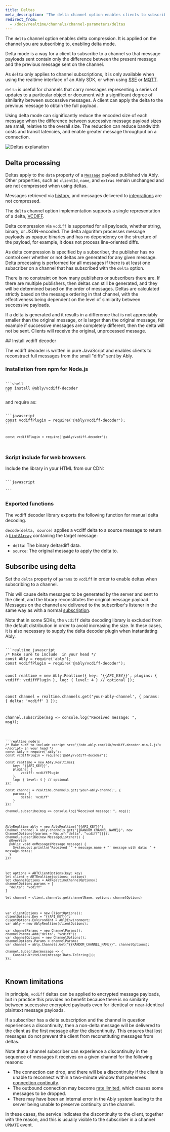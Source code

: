 ```yaml
---
title: Deltas
meta_description: "The delta channel option enables clients to subscribe to a channel and only receive the difference between the present and previous message."
redirect_from:
  - /docs/realtime/channels/channel-parameters/deltas
---
```


The `delta` channel option enables delta compression. It is applied on the channel you are subscribing to, enabling delta mode.

Delta mode is a way for a client to subscribe to a channel so that message payloads sent contain only the difference between the present message and the previous message sent on the channel.

As `delta` only applies to channel subscriptions, it is only available when using the realtime interface of an Ably SDK, or when using [SSE](/docs/protocols/sse) or [MQTT](/docs/protocols/mqtt).

`delta` is useful for channels that carry messages representing a series of updates to a particular object or document with a significant degree of similarity between successive messages. A client can apply the delta to the previous message to obtain the full payload.

Using delta mode can significantly reduce the encoded size of each message when the difference between successive message payload sizes are small, relative to the overall size. The reduction can reduce bandwidth costs and transit latencies, and enable greater message throughput on a connection.

![Deltas explanation](../../../../images/content/realtime/delta-messages.png)

## Delta processing <a id="processing"/>

Deltas apply to the `data` property of a [`Message`](/docs/channels/messages) payload published via Ably. Other properties, such as `clientId`, `name`, and `extras` remain unchanged and are not compressed when using deltas.

Messages retrieved via [history](/docs/storage-history/history), and messages delivered to [integrations](/docs/platform/integrations) are not compressed.

The `delta` channel option implementation supports a single representation of a delta, [VCDIFF](https://tools.ietf.org/html/rfc3284).

Delta compression via `vcdiff` is supported for all payloads, whether string, binary, or JSON-encoded. The delta algorithm processes message payloads as opaque binaries and has no dependency on the structure of the payload, for example, it does not process line-oriented diffs.

As delta compression is specified by a subscriber, the publisher has no control over whether or not deltas are generated for any given message. Delta processing is performed for all messages if there is at least one subscriber on a channel that has subscribed with the `delta` option.

There is no constraint on how many publishers or subscribers there are. If there are multiple publishers, then deltas can still be generated, and they will be determined based on the order of messages. Deltas are calculated strictly based on the message ordering in that channel, with the effectiveness being dependent on the level of similarity between successive payloads.

If a delta is generated and it results in a difference that is not appreciably smaller than the original message, or is larger than the original message, for example if successive messages are completely different, then the delta will not be sent. Clients will receive the original, unprocessed message.

<If lang="javascript,nodejs">
## Install vcdiff decoder <a id="vcdiff"/>

The vcdiff decoder is written in pure JavaScript and enables clients to reconstruct full messages from the small "diffs" sent by Ably.

### Installation from npm for Node.js <a id="install"/>

<Code fixed="true">
```shell
npm install @ably/vcdiff-decoder
```
</Code>

and require as:

<Code>
```javascript
const vcdiffPlugin = require('@ably/vcdiff-decoder');
```

```nodejs
const vcdiffPlugin = require('@ably/vcdiff-decoder');
```
</Code>

### Script include for web browsers <a id="browsers"/>

Include the library in your HTML from our CDN:

<Code fixed="true">
```javascript
<script src="https://cdn.ably.io/lib/vcdiff-decoder.min-1.js"></script>
```
</Code>

### Exported functions <a id="exported"/>

The vcdiff decoder library exports the following function for manual delta decoding.

`decode(delta, source)` applies a vcdiff delta to a source message to return a [`Uint8Array`](https://nodejs.org/api/buffer.html#buffer) containing the target message:

* `delta`: The binary delta/diff data.
* `source`: The original message to apply the delta to.
</If>

## Subscribe using delta <a id="subscribe"/>

Set the `delta` property of `params` to `vcdiff` in order to enable deltas when subscribing to a channel.

This will cause delta messages to be generated by the server and sent to the client, and the library reconstitutes the original message payload. Messages on the channel are delivered to the subscriber's listener in the same way as with a normal [subscription](/docs/pub-sub#subscribe).

Note that in some SDKs, the `vcdiff` delta decoding library is excluded from the default distribution in order to avoid increasing the size. In these cases, it is also necessary to supply the delta decoder plugin when instantiating Ably.

<Code>
```realtime_javascript
/* Make sure to include <script src="//cdn.ably.com/lib/vcdiff-decoder.min-1.js"></script> in your head */
const Ably = require('ably');
const vcdiffPlugin = require('@ably/vcdiff-decoder');

const realtime = new Ably.Realtime({
    key: '{{API_KEY}}',
    plugins: {
        vcdiff: vcdiffPlugin
    },
    log: { level: 4 } // optional
});

const channel = realtime.channels.get('your-ably-channel', {
    params: {
        delta: 'vcdiff'
    }
});

channel.subscribe(msg => console.log("Received message: ", msg));
```

```realtime_nodejs
/* Make sure to include <script src="//cdn.ably.com/lib/vcdiff-decoder.min-1.js"></script> in your head */
const Ably = require('ably');
const vcdiffPlugin = require('@ably/vcdiff-decoder');

const realtime = new Ably.Realtime({
    key: '{{API_KEY}}',
    plugins: {
        vcdiff: vcdiffPlugin
    },
    log: { level: 4 } // optional
});

const channel = realtime.channels.get('your-ably-channel', {
    params: {
        delta: 'vcdiff'
    }
});

channel.subscribe(msg => console.log("Received message: ", msg));
```

```realtime_java
AblyRealtime ably = new AblyRealtime("{{API_KEY}}")
Channel channel = ably.channels.get("{{RANDOM_CHANNEL_NAME}}", new ChannelOptions{{params = Map.of("delta", "vcdiff")}});
channel.subscribe(new MessageListener() {
  @Override
  public void onMessage(Message message) {
    System.out.println("Received `" + message.name + "` message with data: " + message.data);
  }
});
```

```realtime_swift
let options = ARTClientOptions(key: key)
let client = ARTRealtime(options: options)
let channelOptions = ARTRealtimeChannelOptions()
channelOptions.params = [
  "delta": "vcdiff"
]

let channel = client.channels.get(channelName, options: channelOptions)
```

```realtime_csharp
var clientOptions = new ClientOptions();
clientOptions.Key = "{{API_KEY}}";
clientOptions.Environment = AblyEnvironment;
var ably = new AblyRealtime(clientOptions);

var channelParams = new ChannelParams();
channelParams.Add("delta", "vcdiff");
var channelOptions = new ChannelOptions();
channelOptions.Params = channelParams;
var channel = ably.Channels.Get("{{RANDOM_CHANNEL_NAME}}", channelOptions);

channel.Subscribe(message => {
    Console.WriteLine(message.Data.ToString());
});
```
</Code>

## Known limitations <a id="limitations"/>

In principle, `vcdiff` deltas can be applied to encrypted message payloads, but in practice this provides no benefit because there is no similarity between successive encrypted payloads even for identical or near-identical plaintext message payloads.

If a subscriber has a delta subscription and the channel in question experiences a discontinuity, then a non-delta message will be delivered to the client as the first message after the discontinuity. This ensures that lost messages do not prevent the client from reconstituting messages from deltas.

Note that a channel subscriber can experience a discontinuity in the sequence of messages it receives on a given channel for the following reasons:

* The connection can drop, and there will be a discontinuity if the client is unable to reconnect within a two-minute window that preserves [connection continuity](/docs/connect/states).
* The outbound connection may become [rate limited](/docs/platform/pricing/limits), which causes some messages to be dropped.
* There may have been an internal error in the Ably system leading to the server being unable to preserve continuity on the channel.

In these cases, the service indicates the discontinuity to the client, together with the reason, and this is usually visible to the subscriber in a channel `UPDATE` event.

